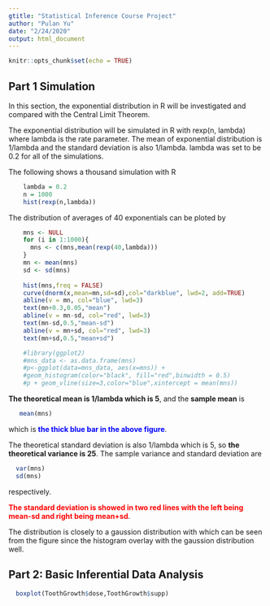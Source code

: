 ```yaml
---
gtitle: "Statistical Inference Course Project"
author: "Pulan Yu"
date: "2/24/2020"
output: html_document
---
```


```r
knitr::opts_chunk$set(echo = TRUE)
```

## Part 1 Simulation

In this section, the exponential distribution in R will be investigated and compared with the Central Limit Theorem. 

The exponential distribution will be simulated in R with rexp(n, lambda) where lambda is the rate parameter. The mean of exponential distribution is 1/lambda and the standard deviation is also 1/lambda. lambda was set to be 0.2 for all of the simulations. 

The following shows a thousand simulation with R

```r
    lambda = 0.2
    n = 1000
    hist(rexp(n,lambda))
```

The distribution of averages of 40 exponentials can be ploted by 

```r
    mns <- NULL
    for (i in 1:1000){
      mns <- c(mns,mean(rexp(40,lambda)))
    }
    mn <- mean(mns)
    sd <- sd(mns)
    
    hist(mns,freq = FALSE)
    curve(dnorm(x,mean=mn,sd=sd),col="darkblue", lwd=2, add=TRUE)
    abline(v = mn, col="blue", lwd=3)
    text(mn+0.3,0.05,"mean")
    abline(v = mn-sd, col="red", lwd=3)
    text(mn-sd,0.5,"mean-sd")
    abline(v = mn+sd, col="red", lwd=3)
    text(mn+sd,0.5,"mean+sd")
```
```r
    #library(ggplot2)
    #mns_data <- as.data.frame(mns)
    #p<-ggplot(data=mns_data, aes(x=mns)) + 
    #geom_histogram(color="black", fill="red",binwidth = 0.5)
    #p + geom_vline(size=3,color="blue",xintercept = mean(mns))
```

<b>The theoretical mean is 1/lambda which is 5</b>, and the <b>sample mean</b> is

```r
   mean(mns)
```
which is <b><font color='blue'>the thick blue bar in the above figure</font></b>.

The theoretical standard deviation is also 1/lambda which is 5, so <b>the theoretical variance is 25</b>. The sample variance and standard deviation are

```r
  var(mns)
  sd(mns)
```
respectively.

<b><font color='red'>The standard deviation is showed in two red lines with the left being mean-sd and right being mean+sd</font></b>.

The distribution is closely to a gaussion distribution with which can be seen from the figure since the histogram overlay with the gaussion distribution well.

## Part 2: Basic Inferential Data Analysis

```r
  boxplot(ToothGrowth$dose,ToothGrowth$supp)
```